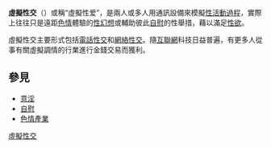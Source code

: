 {{Otheruses|other=以電話、網路或其他聯絡媒介，實際在其它場合從事性接觸或性交易行為|援助交際}}
{{unreferenced|time=2016-06-17T22:25:16+00:00}}
'''虛擬性交'''（{{lang|en|virtual sex}}）或稱“虛擬性爱”，是兩人或多人用通訊設備來模擬[[人类性行为|性活動過程]]，實際上往往只是遠距[[色情|色情]]體驗的[[性幻想|性幻想]]或輔助彼此[[自慰|自慰]]的性舉措，藉以滿足[[性欲|性欲]]。

虛擬性交主要形式包括[[電話性交|電話性交]]和[[網絡性交|網絡性交]]。隨[[互聯網|互聯網]]科技日益普遍，有更多人從事有關虛擬調情的行業進行金錢交易而獲利。

==參見==
*[[性幻想|意淫]]
*[[自慰|自慰]]
*[[色情產業|色情產業]]

{{性}}
[[Category:虛擬性交|]]
{{Porn-stub}}